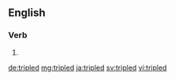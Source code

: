 ==English==

===Verb===
{{head|en}}

# {{en-past of|triple}}

[[de:tripled]]
[[mg:tripled]]
[[ja:tripled]]
[[sv:tripled]]
[[vi:tripled]]